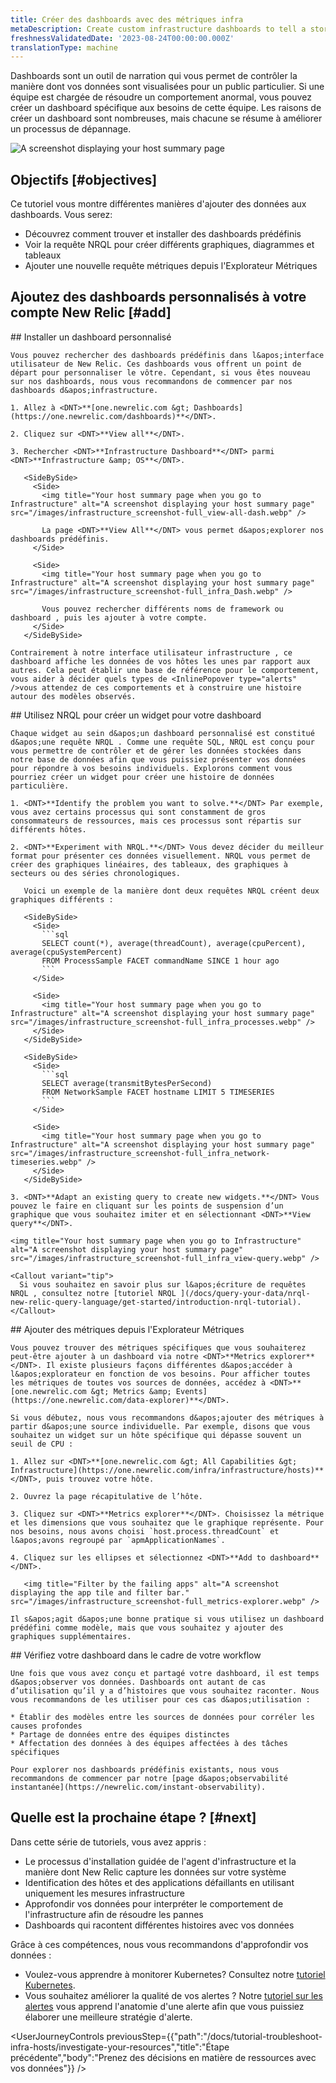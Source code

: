 ```yaml
---
title: Créer des dashboards avec des métriques infra
metaDescription: Create custom infrastructure dashboards to tell a story about your system.
freshnessValidatedDate: '2023-08-24T00:00:00.000Z'
translationType: machine
---
```


Dashboards sont un outil de narration qui vous permet de contrôler la manière dont vos données sont visualisées pour un public particulier. Si une équipe est chargée de résoudre un comportement anormal, vous pouvez créer un dashboard spécifique aux besoins de cette équipe. Les raisons de créer un dashboard sont nombreuses, mais chacune se résume à améliorer un processus de dépannage.

<img title="Your host summary page when you go to Infrastructure" alt="A screenshot displaying your host summary page" src="/images/infrastructure_screenshot-full_custom-dash.webp" />

## Objectifs [#objectives]

Ce tutoriel vous montre différentes manières d&apos;ajouter des données aux dashboards. Vous serez:

* Découvrez comment trouver et installer des dashboards prédéfinis
* Voir la requête NRQL pour créer différents graphiques, diagrammes et tableaux
* Ajouter une nouvelle requête métriques depuis l&apos;Explorateur Métriques

## Ajoutez des dashboards personnalisés à votre compte New Relic [#add]

<Steps>
  <Step>
    ## Installer un dashboard personnalisé

    Vous pouvez rechercher des dashboards prédéfinis dans l&apos;interface utilisateur de New Relic. Ces dashboards vous offrent un point de départ pour personnaliser le vôtre. Cependant, si vous êtes nouveau sur nos dashboards, nous vous recommandons de commencer par nos dashboards d&apos;infrastructure.

    1. Allez à <DNT>**[one.newrelic.com &gt; Dashboards](https://one.newrelic.com/dashboards)**</DNT>.

    2. Cliquez sur <DNT>**View all**</DNT>.

    3. Rechercher <DNT>**Infrastructure Dashboard**</DNT> parmi <DNT>**Infrastructure &amp; OS**</DNT>.

       <SideBySide>
         <Side>
           <img title="Your host summary page when you go to Infrastructure" alt="A screenshot displaying your host summary page" src="/images/infrastructure_screenshot-full_view-all-dash.webp" />

           La page <DNT>**View All**</DNT> vous permet d&apos;explorer nos dashboards prédéfinis.
         </Side>

         <Side>
           <img title="Your host summary page when you go to Infrastructure" alt="A screenshot displaying your host summary page" src="/images/infrastructure_screenshot-full_infra_Dash.webp" />

           Vous pouvez rechercher différents noms de framework ou dashboard , puis les ajouter à votre compte.
         </Side>
       </SideBySide>

    Contrairement à notre interface utilisateur infrastructure , ce dashboard affiche les données de vos hôtes les unes par rapport aux autres. Cela peut établir une base de référence pour le comportement, vous aider à décider quels types de <InlinePopover type="alerts" />vous attendez de ces comportements et à construire une histoire autour des modèles observés.
  </Step>

  <Step>
    ## Utilisez NRQL pour créer un widget pour votre dashboard

    Chaque widget au sein d&apos;un dashboard personnalisé est constitué d&apos;une requête NRQL . Comme une requête SQL, NRQL est conçu pour vous permettre de contrôler et de gérer les données stockées dans notre base de données afin que vous puissiez présenter vos données pour répondre à vos besoins individuels. Explorons comment vous pourriez créer un widget pour créer une histoire de données particulière.

    1. <DNT>**Identify the problem you want to solve.**</DNT> Par exemple, vous avez certains processus qui sont constamment de gros consommateurs de ressources, mais ces processus sont répartis sur différents hôtes.

    2. <DNT>**Experiment with NRQL.**</DNT> Vous devez décider du meilleur format pour présenter ces données visuellement. NRQL vous permet de créer des graphiques linéaires, des tableaux, des graphiques à secteurs ou des séries chronologiques.

       Voici un exemple de la manière dont deux requêtes NRQL créent deux graphiques différents :

       <SideBySide>
         <Side>
           ```sql
           SELECT count(*), average(threadCount), average(cpuPercent), average(cpuSystemPercent) 
           FROM ProcessSample FACET commandName SINCE 1 hour ago
           ```
         </Side>

         <Side>
           <img title="Your host summary page when you go to Infrastructure" alt="A screenshot displaying your host summary page" src="/images/infrastructure_screenshot-full_infra_processes.webp" />
         </Side>
       </SideBySide>

       <SideBySide>
         <Side>
           ```sql
           SELECT average(transmitBytesPerSecond) 
           FROM NetworkSample FACET hostname LIMIT 5 TIMESERIES 
           ```
         </Side>

         <Side>
           <img title="Your host summary page when you go to Infrastructure" alt="A screenshot displaying your host summary page" src="/images/infrastructure_screenshot-full_infra_network-timeseries.webp" />
         </Side>
       </SideBySide>

    3. <DNT>**Adapt an existing query to create new widgets.**</DNT> Vous pouvez le faire en cliquant sur les points de suspension d’un graphique que vous souhaitez imiter et en sélectionnant <DNT>**View query**</DNT>.

    <img title="Your host summary page when you go to Infrastructure" alt="A screenshot displaying your host summary page" src="/images/infrastructure_screenshot-full_infra_view-query.webp" />

    <Callout variant="tip">
      Si vous souhaitez en savoir plus sur l&apos;écriture de requêtes NRQL , consultez notre [tutoriel NRQL ](/docs/query-your-data/nrql-new-relic-query-language/get-started/introduction-nrql-tutorial).
    </Callout>
  </Step>

  <Step>
    ## Ajouter des métriques depuis l&apos;Explorateur Métriques

    Vous pouvez trouver des métriques spécifiques que vous souhaiterez peut-être ajouter à un dashboard via notre <DNT>**Metrics explorer**</DNT>. Il existe plusieurs façons différentes d&apos;accéder à l&apos;explorateur en fonction de vos besoins. Pour afficher toutes les métriques de toutes vos sources de données, accédez à <DNT>**[one.newrelic.com &gt; Metrics &amp; Events](https://one.newrelic.com/data-explorer)**</DNT>.

    Si vous débutez, nous vous recommandons d&apos;ajouter des métriques à partir d&apos;une source individuelle. Par exemple, disons que vous souhaitez un widget sur un hôte spécifique qui dépasse souvent un seuil de CPU :

    1. Allez sur <DNT>**[one.newrelic.com &gt; All Capabilities &gt; Infrastructure](https://one.newrelic.com/infra/infrastructure/hosts)**</DNT>, puis trouvez votre hôte.

    2. Ouvrez la page récapitulative de l’hôte.

    3. Cliquez sur <DNT>**Metrics explorer**</DNT>. Choisissez la métrique et les dimensions que vous souhaitez que le graphique représente. Pour nos besoins, nous avons choisi `host.process.threadCount` et l&apos;avons regroupé par `apmApplicationNames`.

    4. Cliquez sur les ellipses et sélectionnez <DNT>**Add to dashboard**</DNT>.

       <img title="Filter by the failing apps" alt="A screenshot displaying the app tile and filter bar." src="/images/infrastructure_screenshot-full_metrics-explorer.webp" />

    Il s&apos;agit d&apos;une bonne pratique si vous utilisez un dashboard prédéfini comme modèle, mais que vous souhaitez y ajouter des graphiques supplémentaires.
  </Step>

  <Step>
    ## Vérifiez votre dashboard dans le cadre de votre workflow

    Une fois que vous avez conçu et partagé votre dashboard, il est temps d&apos;observer vos données. Dashboards ont autant de cas d’utilisation qu’il y a d’histoires que vous souhaitez raconter. Nous vous recommandons de les utiliser pour ces cas d&apos;utilisation :

    * Établir des modèles entre les sources de données pour corréler les causes profondes
    * Partage de données entre des équipes distinctes
    * Affectation des données à des équipes affectées à des tâches spécifiques

    Pour explorer nos dashboards prédéfinis existants, nous vous recommandons de commencer par notre [page d&apos;observabilité instantanée](https://newrelic.com/instant-observability).
  </Step>
</Steps>

## Quelle est la prochaine étape ? [#next]

Dans cette série de tutoriels, vous avez appris :

* Le processus d&apos;installation guidée de l&apos;agent d&apos;infrastructure et la manière dont New Relic capture les données sur votre système
* Identification des hôtes et des applications défaillants en utilisant uniquement les mesures infrastructure
* Approfondir vos données pour interpréter le comportement de l&apos;infrastructure afin de résoudre les pannes
* Dashboards qui racontent différentes histoires avec vos données

Grâce à ces compétences, nous vous recommandons d&apos;approfondir vos données :

* Voulez-vous apprendre à monitorer Kubernetes? Consultez notre [tutoriel Kubernetes](/docs/tutorial-create-alerts/create-new-relic-alerts).
* Vous souhaitez améliorer la qualité de vos alertes ? Notre [tutoriel sur les alertes](/docs/tutorial-create-alerts/create-new-relic-alerts) vous apprend l&apos;anatomie d&apos;une alerte afin que vous puissiez élaborer une meilleure stratégie d&apos;alerte.

<UserJourneyControls previousStep={{"path":"/docs/tutorial-troubleshoot-infra-hosts/investigate-your-resources","title":"Étape précédente","body":"Prenez des décisions en matière de ressources avec vos données"}} />